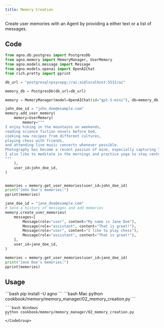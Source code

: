 ```yaml
---
title: Memory Creation
---
```


Create user memories with an Agent by providing a either text or a list of messages.

## Code

```python memory_manager/memory_creation.py
from agno.db.postgres import PostgresDb
from agno.memory import MemoryManager, UserMemory
from agno.models.message import Message
from agno.models.openai import OpenAIChat
from rich.pretty import pprint

db_url = "postgresql+psycopg://ai:ai@localhost:5532/ai"

memory_db = PostgresDb(db_url=db_url)

memory = MemoryManager(model=OpenAIChat(id="gpt-5-mini"), db=memory_db)

john_doe_id = "john_doe@example.com"
memory.add_user_memory(
    memory=UserMemory(
        memory="""
I enjoy hiking in the mountains on weekends,
reading science fiction novels before bed,
cooking new recipes from different cultures,
playing chess with friends,
and attending live music concerts whenever possible.
Photography has become a recent passion of mine, especially capturing landscapes and street scenes.
I also like to meditate in the mornings and practice yoga to stay centered.
"""
    ),
    user_id=john_doe_id,
)


memories = memory.get_user_memories(user_id=john_doe_id)
print("John Doe's memories:")
pprint(memories)

jane_doe_id = "jane_doe@example.com"
# Send a history of messages and add memories
memory.create_user_memories(
    messages=[
        Message(role="user", content="My name is Jane Doe"),
        Message(role="assistant", content="That is great!"),
        Message(role="user", content="I like to play chess"),
        Message(role="assistant", content="That is great!"),
    ],
    user_id=jane_doe_id,
)

memories = memory.get_user_memories(user_id=jane_doe_id)
print("Jane Doe's memories:")
pprint(memories)

```

## Usage

<Steps>
  <Snippet file="create-venv-step.mdx" />

  <Step title="Install libraries">
    ```bash
    pip install -U agno
    ```
  </Step>

  <Step title="Run Example">
    <CodeGroup>
    ```bash Mac
    python cookbook/memory/memory_manager/02_memory_creation.py
    ```

    ```bash Windows
    python cookbook/memory/memory_manager/02_memory_creation.py
    ```
    </CodeGroup>
  </Step>
</Steps>